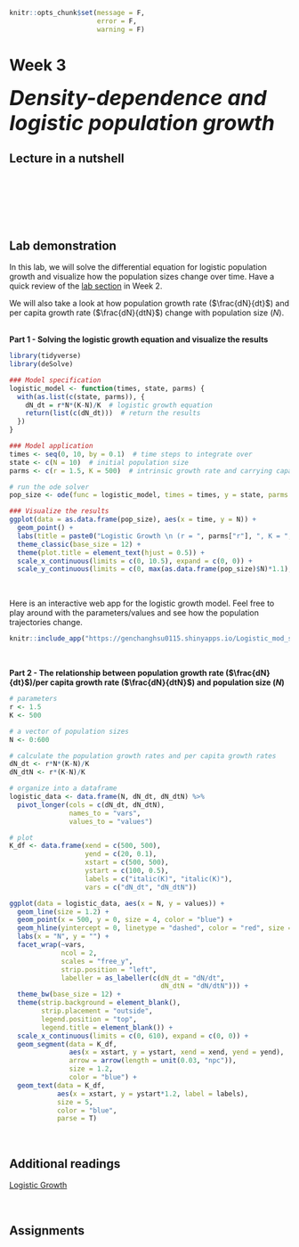 ```r
knitr::opts_chunk$set(message = F, 
                      error = F, 
                      warning = F)

```

# Week 3 {-} 
<div style = "font-size: 28pt"> **_Density-dependence and logistic population growth_**</div>

## Lecture in a nutshell {-}

<br>
<br>
<br>
<br>
<br>

## Lab demonstration {-}

In this lab, we will solve the differential equation for logistic population growth and visualize how the population sizes change over time. Have a quick review of the [lab section](https://genchanghsu.github.io/2021_Fall_Introduction_to_Theoretical_Ecology/week-2.html#week2lab){target="_blank"} in Week 2.

We will also take a look at how population growth rate ($\frac{dN}{dt}$) and per capita growth rate ($\frac{dN}{dtN}$) change with population size ($N$). 
<br>
<br>

**Part 1 - Solving the logistic growth equation and visualize the results**

```r
library(tidyverse)
library(deSolve)

### Model specification
logistic_model <- function(times, state, parms) {
  with(as.list(c(state, parms)), {
    dN_dt = r*N*(K-N)/K  # logistic growth equation
    return(list(c(dN_dt)))  # return the results  
  })
}

### Model application
times <- seq(0, 10, by = 0.1)  # time steps to integrate over
state <- c(N = 10)  # initial population size
parms <- c(r = 1.5, K = 500)  # intrinsic growth rate and carrying capacity

# run the ode solver
pop_size <- ode(func = logistic_model, times = times, y = state, parms = parms)

### Visualize the results
ggplot(data = as.data.frame(pop_size), aes(x = time, y = N)) + 
  geom_point() + 
  labs(title = paste0("Logistic Growth \n (r = ", parms["r"], ", K = ", parms["K"], ")")) +
  theme_classic(base_size = 12) + 
  theme(plot.title = element_text(hjust = 0.5)) +
  scale_x_continuous(limits = c(0, 10.5), expand = c(0, 0)) +
  scale_y_continuous(limits = c(0, max(as.data.frame(pop_size)$N)*1.1), expand = c(0, 0))
```
<br>

Here is an interactive web app for the logistic growth model. Feel free to play around with the parameters/values and see how the population trajectories change.

```r
knitr::include_app("https://genchanghsu0115.shinyapps.io/Logistic_mod_shinyapp/", height = "450px")
```

<br>

**Part 2 - The relationship between population growth rate ($\frac{dN}{dt}$)/per capita growth rate ($\frac{dN}{dtN}$) and population size ($N$)**

```r
# parameters
r <- 1.5
K <- 500

# a vector of population sizes
N <- 0:600

# calculate the population growth rates and per capita growth rates
dN_dt <- r*N*(K-N)/K 
dN_dtN <- r*(K-N)/K

# organize into a dataframe
logistic_data <- data.frame(N, dN_dt, dN_dtN) %>%
  pivot_longer(cols = c(dN_dt, dN_dtN), 
               names_to = "vars", 
               values_to = "values")

# plot 
K_df <- data.frame(xend = c(500, 500),
                   yend = c(20, 0.1),
                   xstart = c(500, 500),
                   ystart = c(100, 0.5),
                   labels = c("italic(K)", "italic(K)"),
                   vars = c("dN_dt", "dN_dtN"))

ggplot(data = logistic_data, aes(x = N, y = values)) + 
  geom_line(size = 1.2) + 
  geom_point(x = 500, y = 0, size = 4, color = "blue") +
  geom_hline(yintercept = 0, linetype = "dashed", color = "red", size = 1.2) +
  labs(x = "N", y = "") +
  facet_wrap(~vars, 
             ncol = 2, 
             scales = "free_y",
             strip.position = "left", 
             labeller = as_labeller(c(dN_dt = "dN/dt", 
                                      dN_dtN = "dN/dtN"))) + 
  theme_bw(base_size = 12) +
  theme(strip.background = element_blank(),
        strip.placement = "outside",
        legend.position = "top",
        legend.title = element_blank()) + 
  scale_x_continuous(limits = c(0, 610), expand = c(0, 0)) + 
  geom_segment(data = K_df, 
               aes(x = xstart, y = ystart, xend = xend, yend = yend), 
               arrow = arrow(length = unit(0.03, "npc")), 
               size = 1.2,
               color = "blue") + 
  geom_text(data = K_df, 
            aes(x = xstart, y = ystart*1.2, label = labels),
            size = 5, 
            color = "blue",
            parse = T)

```

<br>

## Additional readings {-}

[Logistic Growth](http://equation-of-the-month.blogspot.com/2012/01/logistic-growth.html){target="_blank"}

<br>

## Assignments {-}



